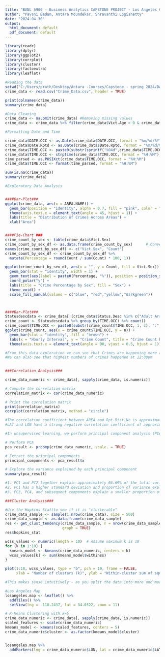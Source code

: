 ---
title: "BANL 6900 - Business Analytics CAPSTONE PROJECT - Los Angeles Crime Data Analysis"
author: "Pavani Badam, Antara Moundekar, Shravanthi Logishetty"
date: "2024-04-30"
output:
  html_document: default
  pdf_document: default
---

```{r}
library(readr)
library(dplyr)
library(ggplot2)
library(corrplot)
library(cluster)
library(factoextra)
library(leaflet)
```


```{r}
#Reading the data
setwd("C:/Users/prath/Desktop/Antara -Courses/Capstone - spring 2024/Data Visualization _Power BI")
crime_data <- read.csv("Crime_Data.csv", header = TRUE)

print(colnames(crime_data))
summary(crime_data)
```



```{r}
#Data Cleaning
crime_data <- na.omit(crime_data) #Removing missing values 
crime_data <- crime_data %>% filter(crime_data$Vict.Age > 0 & crime_data$Vict.Sex %in% c("F","M","X","H"))  #Removing the rows where victim.age is 0 and victim sex is not included

#Formatting Date and Time

crime_data$DATE.OCC <- as.Date(crime_data$DATE.OCC, format = "%m/%d/%Y")
crime_data$Date.Rptd <- as.Date(crime_data$Date.Rptd, format = "%m/%d/%Y")
crime_data$TIME.OCC <- paste0(substr(sprintf("%04d",crime_data$TIME.OCC), 1, 2), ":", substr(sprintf("%04d", crime_data$TIME.OCC), 3, 4))
crime_data$TIME.OCC <- strptime(crime_data$TIME.OCC, format = "%H:%M")
time_parsed <- as.POSIXct(crime_data$TIME.OCC, format = "%H:%M")
crime_data$TIME.OCC <- format(time_parsed, format = "%H:%M")

sum(is.na(crime_data))
summary(crime_data)
```

```{r}
#Exploratory Data Analysis


####Bar-Plot###
ggplot(crime_data, aes(x = AREA.NAME)) +
  geom_bar(position = "identity", alpha = 0.7, fill = "pink", color = "blue") +
  theme(axis.text.x = element_text(angle = 45, hjust = 1)) +
  labs(title = "Distribution of Crimes Across Areas") +
  xlab("Area")


####Pie-Chart ###
crime_count_by_sex <- table(crime_data$Vict.Sex)
crime_count_by_sex_df <- as.data.frame(crime_count_by_sex)      # Convert counts to a data frame
names(crime_count_by_sex_df) <- c("Vict.Sex", "Count")
crime_count_by_sex_df <- crime_count_by_sex_df %>%
  mutate(Percentage = round(Count / sum(Count) * 100, 1))

ggplot(crime_count_by_sex_df, aes(x = "", y = Count, fill = Vict.Sex)) +
  geom_bar(stat = "identity", width = 1) +
  geom_text(aes(label = paste0(Percentage, "%")), position = position_stack(vjust = 0.5), size = 4) +  
  coord_polar("y") +
  labs(title = "Crime Percentage by Sex", fill = "Sex") +
  theme_void() +
  scale_fill_manual(values = c("blue", "red","yellow","darkgreen")) 



####Bar-Plot###
Statusdescdata <- crime_data[!(crime_data$Status.Desc %in% c("Adult Arrest", "Adult Other", "Juv Arrest", "Juv Other", "UNK")), ]
crime_count <- Statusdescdata %>% group_by(TIME.OCC) %>% count()
crime_count$TIME.OCC <- paste0(substr(crime_count$TIME.OCC, 1, 2), ":", "00")
ggplot(crime_count, aes(x = crime_count$TIME.OCC, y = n)) +
  geom_bar(stat = "identity", fill = "brown") +
  labs(x = "Hourly Interval", y = "Crime Count", title = "Crime Count by Hourly Interval") +
  theme(axis.text.x = element_text(angle = 90, vjust = 0.5, hjust = 1))

#From this data exploration we can see that Crimes are happening more at Central Area 
#We can also see that highest numbers of crimes happened at 12:00pm
 
```


```{r}
###Correlation Analysis###

crime_data_numeric <- crime_data[, sapply(crime_data, is.numeric)]

# Compute the correlation matrix
correlation_matrix <- cor(crime_data_numeric)

# Print the correlation matrix
print(correlation_matrix)
corrplot(correlation_matrix, method = "circle") 

#The correlation coefficient between AREA and Rpt.Dist.No is approximately 1. This indicates a very strong positive linear relationship between these two variables
#LAT and LON have a strong negative correlation coefficient of approximately -1. This indicates a strong negative linear relationship between latitude and longitude, which is expected as they represent geographic coordinates
```


```{r}

#In unsupervised learning, we perform principal component analysis (PCA) to do dimensionality reduction or feature extraction which simplify the dataset and find the most informative representations of the data. . 

# Perform PCA
pca_result <- prcomp(crime_data_numeric, scale. = TRUE)

# Extract the principal components
principal_components <- pca_result$x

# Explore the variance explained by each principal component
summary(pca_result)

#1. PC1 and PC2 together explain approximately 66.69% of the total variance in the data.
#2. PC1 has a higher standard deviation and proportion of variance explained compared to PC2.
#3. PC3, PC4, and subsequent components explain a smaller proportion of variance and have lower importance in capturing the variability in the data.

```



```{r}

###Cluster Analysis###

#Use the Hopkins Stat(to see if it is "clusterable"
crime_data_sample <- sample(1:nrow(crime_data), size = 500)
crime_data_sample <- as.data.frame(crime_data_sample)
res <- get_clust_tendency(crime_data_sample, n = nrow(crime_data_sample)-1,
                          graph = TRUE)
res$hopkins_stat

```

```{r}
wcss_values <- numeric(length = 10)  # Assume maximum k is 10
for (k in 1:10) {
  kmeans_model <- kmeans(crime_data_numeric, centers = k)
  wcss_values[k] <- sum(kmeans_model$withinss)
}

plot(1:10, wcss_values, type = "b", pch = 19, frame = FALSE, 
     xlab = "Number of clusters (k)", ylab = "Within-cluster sum of squares (WCSS)")

#This makes sense intuitively - as you split the data into more and more clusters, the within-cluster sum of squares will continue to decrease.In the below plot, it's difficult to pinpoint an exact elbow point. However, there seems to be a bend around 4 or 5 clusters, which could be considered a reasonable choice for k. 
```

```{r}
#Los Angeles Map
losangeles.map <- leaflet() %>%
  addTiles() %>%  
  setView(lng = -118.2437, lat = 34.0522, zoom = 11)

# K-Means Clustering with k=5
crime_data_numeric <- crime_data[, sapply(crime_data, is.numeric)]
scaled_features <- scale(crime_data_numeric)
kmeans_model <- kmeans(scaled_features, centers = 5)
crime_data_numeric$cluster <- as.factor(kmeans_model$cluster) 


losangeles.map %>%
  addMarkers(lng = crime_data_numeric$LON, lat = crime_data_numeric$LAT, clusterOptions = markerClusterOptions())

```




















